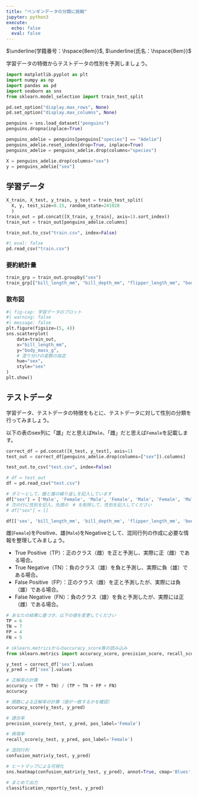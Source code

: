 ```yaml
---
title: "ペンギンデータの分類に挑戦"
jupyter: python3
execute: 
  echo: false
  eval: false
---
```


$\underline{学籍番号：\hspace{8em}}$, $\underline{氏名：\hspace{8em}}$

学習データの特徴からテストデータの性別を予測しましょう。

```python
import matplotlib.pyplot as plt
import numpy as np
import pandas as pd
import seaborn as sns
from sklearn.model_selection import train_test_split
```

```python
pd.set_option("display.max_rows", None)
pd.set_option("display.max_columns", None)
```


```python
penguins = sns.load_dataset("penguins")
penguins.dropna(inplace=True)

penguins_adelie = penguins[penguins["species"] == "Adelie"]
penguins_adelie.reset_index(drop=True, inplace=True)
penguins_adelie = penguins_adelie.drop(columns="species")

X = penguins_adelie.drop(columns="sex")
y = penguins_adelie["sex"]
```

## 学習データ

```python
X_train, X_test, y_train, y_test = train_test_split(
  X, y, test_size=0.15, random_state=241028
  )
train_out = pd.concat([X_train, y_train], axis=1).sort_index()
train_out = train_out[penguins_adelie.columns]
```

```python
train_out.to_csv("train.csv", index=False)
```

```python
#| eval: false
pd.read_csv("train.csv")
```

### 要約統計量

```python
train_grp = train_out.groupby("sex")
train_grp[["bill_length_mm", "bill_depth_mm", "flipper_length_mm", "body_mass_g"]].agg(["mean", "std"]).transpose()
```

### 散布図

```python
#| fig-cap: 学習データのプロット
#| warning: false
#| message: false
plt.figure(figsize=(5, 4))
sns.scatterplot(
    data=train_out,
    x="bill_length_mm",
    y="body_mass_g",
    # 塗り分けの変数の指定
    hue="sex",
    style="sex"
)
plt.show()
```

\newpage

## テストデータ

学習データ、テストデータの特徴をもとに、テストデータに対して性別の分類を行ってみましょう。

以下の表のsex列に「雄」だと思えば`Male`、「雌」だと思えば`Female`を記載します。

```python
correct_df = pd.concat([X_test, y_test], axis=1)
test_out = correct_df[penguins_adelie.drop(columns=["sex"]).columns]
```

```python
test_out.to_csv("test.csv", index=False)
```

```python
# df = test_out
df = pd.read_csv("test.csv")

# ダミーとして、雌と雄の繰り返しを記入しています
df["sex"] = ['Male', 'Female', 'Male', 'Female', 'Male', 'Female', 'Male', 'Female', 'Male', 'Female', 'Male', 'Female', 'Male', 'Female', 'Male', 'Female', 'Male', 'Female', 'Male', 'Female', 'Male', 'Female']
# 次の行に性別を記入。先頭の　# を削除して、性別を記入してください
# df["sex"] = []

df[['sex', 'bill_length_mm', 'bill_depth_mm', 'flipper_length_mm', 'body_mass_g']]
```

雌(`Female`)をPositive、雄(`Male`)をNegativeとして、混同行列の作成に必要な情報を整理してみましょう。

- True Positive（TP）：正のクラス（雌）を正と予測し、実際に正（雌）である場合。
- True Negative（TN）：負のクラス（雄）を負と予測し、実際に負（雄）である場合。
- False Positive（FP）：正のクラス（雌）を正と予測したが、実際には負（雄）である場合。
- False Negative（FN）：負のクラス（雄）を負と予測したが、実際には正（雌）である場合。

```python
# あなたの結果に基づき、以下の値を変更してください
TP = 6
TN = 7
FP = 4
FN = 5
```

```python
# sklearn.metricsからのaccuracy_score等の読み込み
from sklearn.metrics import accuracy_score, precision_score, recall_score, f1_score, confusion_matrix, classification_report
```

```python
y_test = correct_df['sex'].values
y_pred = df['sex'].values
```

```python
# 正解率の計算
accuracy = (TP + TN) / (TP + TN + FP + FN)
accuracy
```


```python
# 関数による正解率の計算（値が一致するかを確認）
accuracy_score(y_test, y_pred)
```

```python
# 適合率
precision_score(y_test, y_pred, pos_label='Female')
```

```python
# 再現率
recall_score(y_test, y_pred, pos_label='Female')
```

```python
# 混同行列
confusion_matrix(y_test, y_pred)
```

```python
# ヒートマップによる可視化
sns.heatmap(confusion_matrix(y_test, y_pred), annot=True, cmap='Blues', fmt='d')
```

```python
# まとめて出力
classification_report(y_test, y_pred)
```
